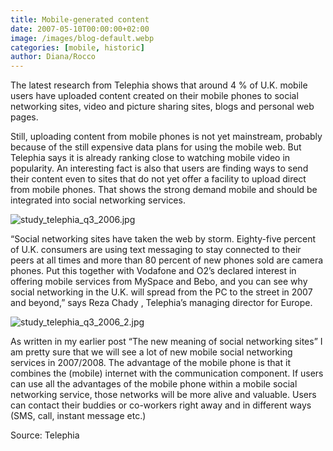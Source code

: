 ```yaml
---
title: Mobile-generated content
date: 2007-05-10T00:00:00+02:00
image: /images/blog-default.webp
categories: [mobile, historic]
author: Diana/Rocco
---
```


<div class="entry-content">
The latest research from Telephia shows that around 4 %  of U.K. mobile users have uploaded content created on their mobile phones to social networking sites, video and picture sharing sites, blogs and personal web pages.



Still, uploading content from mobile phones is not yet mainstream, probably because of the still expensive data plans for using the mobile web. But Telephia says it is already ranking close to watching mobile video in popularity. An interesting fact is also that users are finding ways to send their content even to sites that do not yet offer a facility to upload direct from mobile phones. That shows the strong demand mobile and should be integrated into social networking services.

<img src="http://pavingways.com/wp-content/uploads/study_telephia_q3_2006.jpg" alt="study_telephia_q3_2006.jpg" />



“Social networking sites have taken the web by storm. Eighty-five percent of U.K. consumers are using text messaging to stay connected to their peers at all times and more than 80 percent of new phones sold are camera phones. Put this together with Vodafone and O2’s declared interest in offering mobile services from MySpace and Bebo, and you can see why social networking in the U.K. will spread from the PC to the street in 2007 and beyond,” says Reza Chady , Telephia’s managing director for Europe.

<img src="http://pavingways.com/wp-content/uploads/study_telephia_q3_2006_2.jpg" alt="study_telephia_q3_2006_2.jpg" />



As written in my earlier post “The new meaning of social networking sites” I am pretty sure that we will see a lot of new mobile social networking services in 2007/2008. The advantage of the mobile phone is that it combines the (mobile) internet with the communication component. If users can use all the advantages of the mobile phone within a mobile social networking service, those networks will be more alive and valuable.  Users can contact their buddies or co-workers right away and in different ways (SMS, call, instant message etc.)



Source: Telephia
</div>

